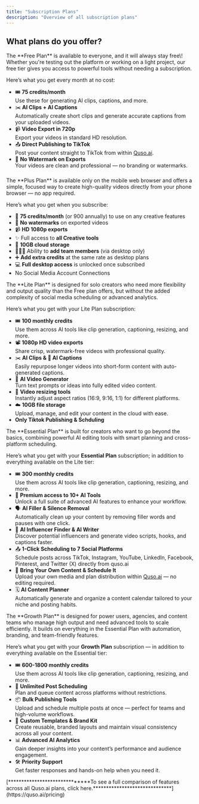 ```yaml
---
title: "Subscription Plans"
description: "Overview of all subscription plans"
---
```


## What plans do you offer?

<Accordion title="Free Forever">
  The **Free Plan** is available to everyone, and it will always stay free\! Whether you're testing out the platform or working on a light project, our free tier gives you access to powerful tools without needing a subscription.

  Here’s what you get every month at no cost:

  - 🎟 **75 credits/month**\
    Use these for generating AI clips, captions, and more.
  - ✂️ **AI Clips \+ AI Captions**\
    Automatically create short clips and generate accurate captions from your uploaded videos.
  - 📹 **Video Export in 720p**\
    Export your videos in standard HD resolution.
  - 📤 **Direct Publishing to TikTok**\
    Post your content straight to TikTok from within [Quso.ai](http://Quso.ai).
  - 🚫 **No Watermark on Exports**\
    Your videos are clean and professional — no branding or watermarks.

  ### 
</Accordion>

<Accordion title="Plus (Mobile Exclusive)">
  The **Plus Plan** is available only on the mobile web browser and offers a simple, focused way to create high-quality videos directly from your phone browser — no app required.

  Here’s what you get when you subscribe:

  - 🎥 **75 credits/month** (or 900 annually) to use on any creative features
  - 🚫 **No watermarks** on exported videos
  - 📹 **HD 1080p exports**
  - ✨ Full access to **all Creative tools**
  - 💾 **10GB cloud storage**
  - 🧑‍🤝‍🧑 Ability to **add team members** (via desktop only)
  - ➕ **Add extra credits** at the same rate as desktop plans
  - 💻 **Full desktop access** is unlocked once subscribed
  - No Social Media Account Connections
</Accordion>

<Accordion title="Lite">
  The **Lite Plan** is designed for solo creators who need more flexibility and output quality than the Free plan offers, but without the added complexity of social media scheduling or advanced analytics. 

  Here’s what you get with your Lite Plan subscription:

  - 🎟️ **100 monthly credits**\
    Use them across AI tools like clip generation, captioning, resizing, and more.
  - 📽️ **1080p HD video exports**\
    Share crisp, watermark-free videos with professional quality.
  - ✂️ **AI Clips & 🎤 AI Captions**\
    Easily repurpose longer videos into short-form content with auto-generated captions.
  - 🧠 **AI Video Generator**\
    Turn text prompts or ideas into fully edited video content.
  - 🔄 **Video resizing tools**\
    Instantly adjust aspect ratios (16:9, 9:16, 1:1) for different platforms.
  - ☁️ **10GB file storage**\
    Upload, manage, and edit your content in the cloud with ease.
  - **Only Tiktok Publishing & Schduling**
</Accordion>

<Accordion title="Essential">
  The **Essential Plan** is built for creators who want to go beyond the basics, combining powerful AI editing tools with smart planning and cross-platform scheduling. 

  Here’s what you get with your **Essential Plan** subscription; in addition to everything available on the Lite tier:

  - 🎟️ **300 monthly credits**\
    Use them across AI tools like clip generation, captioning, resizing, and more.
  - 🧠 **Premium access to 10\+ AI Tools**\
    Unlock a full suite of advanced AI features to enhance your workflow.
  - 🗣️ **AI Filler & Silence Removal**\
    Automatically clean up your content by removing filler words and pauses with one click.
  - 📣 **AI Influencer Finder & AI Writer**\
    Discover potential influencers and generate video scripts, hooks, and captions faster.
  - 📤 **1-Click Scheduling to 7 Social Platforms**\
    Schedule posts across TikTok, Instagram, YouTube, LinkedIn, Facebook, Pinterest, and Twitter (X) directly from quso.ai
  - 📂 **Bring Your Own Content & Schedule It**\
    Upload your own media and plan distribution within [Quso.ai](http://Quso.ai) — no editing required.
  - 🗓️ **AI Content Planner**\
    Automatically generate and organize a content calendar tailored to your niche and posting habits.
</Accordion>

<Accordion title="Growth (The Best)" defaultOpen>
  The **Growth Plan** is designed for power users, agencies, and content teams who manage high output and need advanced tools to scale efficiently. It builds on everything in the Essential Plan with automation, branding, and team-friendly features.

  Here’s what you get with your **Growth Plan** subscription — in addition to everything available on the Essential tier:

  - 🎟️ **600-1800 monthly credits**\
    Use them across AI tools like clip generation, captioning, resizing, and more.
  - 📅 **Unlimited Post Scheduling**\
    Plan and queue content across platforms without restrictions.
  - 📦 **Bulk Publishing Tools**\
    Upload and schedule multiple posts at once — perfect for teams and high-volume workflows.
  - 🧰 **Custom Templates & Brand Kit**\
    Create reusable, branded layouts and maintain visual consistency across all your content.
  - 📊 **Advanced AI Analytics**\
    Gain deeper insights into your content’s performance and audience engagement.
  - 🛠 **Priority Support**\
    Get faster responses and hands-on help when you need it.
</Accordion>

<Tip>
  [******************************To see a full comparison of features across all Quso.ai plans, click here.******************************](https://quso.ai/pricing)
</Tip>